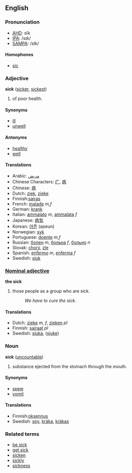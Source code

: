 ==English==

===Pronunciation===
*[[w:AHD|AHD]]: sĭk
*[[w:IPA|IPA]]: /sɪk/
*[[w:SAMPA|SAMPA]]: /sIk/

====Homophones====
*[[sic]]

===Adjective===
'''sick''' ([[sicker]], [[sickest]])

# of poor health.

====Synonyms====
*[[ill]]
*[[unwell]]

====Antonyms====
*[[healthy]]
*[[well]]

====Translations====
*Arabic: [[مريض]]
*Chinese Characters: [[疒]], [[病]]
*Chinese: [[病]]
*Dutch: [[ziek]], [[zieke]]
*Finnish:[[sairas]]
*French: [[malade]] ''m,f''
*German: [[krank]]
*Italian: [[ammalato]] ''m'', [[ammalata]] ''f''
*Japanese: [[病気]]
*Korean: [[아픈]] (apeun)
*Norwegian: [[syk]]
*Portuguese: [[doente]] ''m,f''
*Russian: [[болен]] ''m'', [[больна]] ''f'', [[больно]] ''n''
*Slovak: [[chorý]], [[zle]]
*Spanish: [[enfermo]] ''m'', [[enferma]] ''f''
*Swedish: [[sjuk]]

===[[Nominal adjective]]===
'''the sick'''

# those people as a group who are sick.
#: ''We have to cure the sick''.

====Translations====
*Dutch: [[zieke]] ''m, f'', [[zieken]] ''pl''
*Finnish: [[sairaat]] ''pl''
*Swedish: [[sjuka]], ([[sjuke]])

===Noun===
'''sick''' ([[uncountable]])

# substance ejected from the stomach through the mouth.

====Synonyms====
*[[spew]]
*[[vomit]]

====Translations====
*Finnish:[[oksennus]]
*Swedish: [[spy]], [[kräka]], [[kräkas]]

===Related terms===
*[[be sick]]
*[[get sick]]
*[[sicken]]
*[[sickly]]
*[[sickness]]